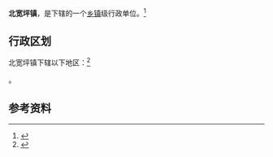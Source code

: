 {{中国乡级行政区|61/10/02/115/000}}

'''北宽坪镇'''，是{{PRC admin/fullname|61/10/02/115/000|3}}下辖的一个[[乡镇|乡镇]]级行政单位。<ref>{{PRC admin/ref sgc|{{PRC admin/parent|61/10/02/115/000}}}}</ref>

== 行政区划 ==

北宽坪镇下辖以下地区：<ref>{{PRC admin/ref sgc|61/10/02/115/000}}</ref>

{{PRC admin/children|61/10/02/115/000}}。

== 参考资料 ==

{{reflist}}

{{行政区划小作品}}
{{PRC admin/navcat|61/10/02/115/000}}